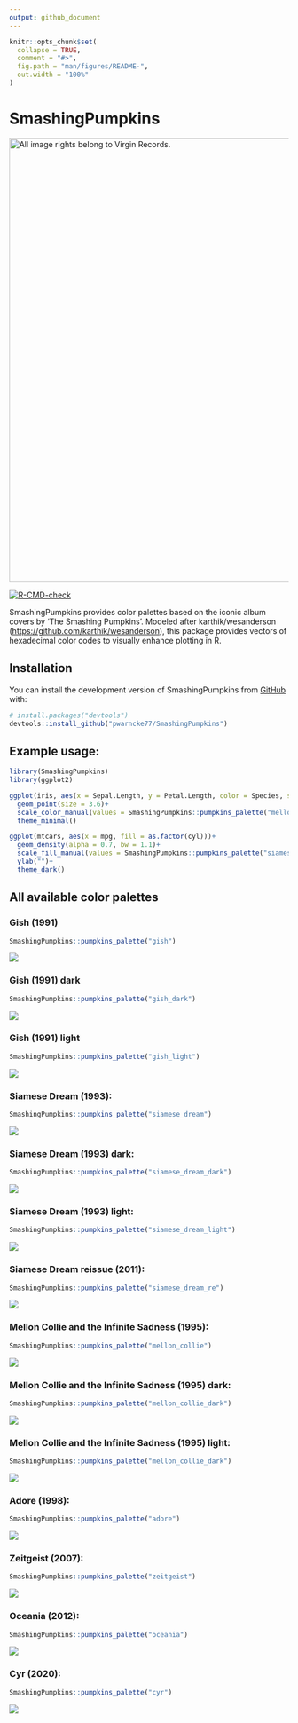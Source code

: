 ```yaml
---
output: github_document
---
```


<!-- README.md is generated from README.Rmd. Please edit that file -->

```r
knitr::opts_chunk$set(
  collapse = TRUE,
  comment = "#>",
  fig.path = "man/figures/README-",
  out.width = "100%"
)
```

# SmashingPumpkins

[![All image rights belong to Virgin Records.](images/mellon_collie.jpg){width="800"}](images/mellon_collie.jpg)

<!-- badges: start -->

[![R-CMD-check](https://github.com/pwarncke77/SmashingPumpkins/actions/workflows/R-CMD-check.yaml/badge.svg)](https://github.com/pwarncke77/SmashingPumpkins/actions/workflows/R-CMD-check.yaml)

<!-- badges: end -->

SmashingPumpkins provides color palettes based on the iconic album covers by 'The Smashing Pumpkins'. Modeled after karthik/wesanderson (<https://github.com/karthik/wesanderson>), this package provides vectors of hexadecimal color codes to visually enhance plotting in R.

## Installation

You can install the development version of SmashingPumpkins from [GitHub](https://github.com/) with:

``` r
# install.packages("devtools")
devtools::install_github("pwarncke77/SmashingPumpkins")
```

## Example usage:

```r
library(SmashingPumpkins)
library(ggplot2)

ggplot(iris, aes(x = Sepal.Length, y = Petal.Length, color = Species, shape = Species))+
  geom_point(size = 3.6)+
  scale_color_manual(values = SmashingPumpkins::pumpkins_palette("mellon_collie")[3:5])+
  theme_minimal()

ggplot(mtcars, aes(x = mpg, fill = as.factor(cyl)))+
  geom_density(alpha = 0.7, bw = 1.1)+
  scale_fill_manual(values = SmashingPumpkins::pumpkins_palette("siamese_dream_light")[2:4])+
  ylab("")+
  theme_dark()

```

## All available color palettes

### Gish (1991)

``` r
SmashingPumpkins::pumpkins_palette("gish")

```

[![](images/gish.png)](images/gish.png)

### Gish (1991) dark

``` r
SmashingPumpkins::pumpkins_palette("gish_dark")
```


[![](images/gish_dark.png)](images/gish_dark.png)

### Gish (1991) light

``` r
SmashingPumpkins::pumpkins_palette("gish_light")
```

[![](images/gish_light.png)](images/gish_light.png)

### Siamese Dream (1993):

``` r
SmashingPumpkins::pumpkins_palette("siamese_dream")
```

[![](images/simamese_dream.png)](images/simamese_dream.png)

### Siamese Dream (1993) dark:

``` r
SmashingPumpkins::pumpkins_palette("siamese_dream_dark")
```


[![](images/simamese_dream_dark.png)](images/simamese_dream_dark.png)

### Siamese Dream (1993) light:

``` r
SmashingPumpkins::pumpkins_palette("siamese_dream_light")
```

[![](images/simamese_dream_light.png)](images/simamese_dream_light.png)

### Siamese Dream reissue (2011):

``` r
SmashingPumpkins::pumpkins_palette("siamese_dream_re")
```

[![](images/simamese_dream_re.png)](images/simamese_dream_re.png)

### Mellon Collie and the Infinite Sadness (1995):

``` r
SmashingPumpkins::pumpkins_palette("mellon_collie")
```


[![](images/mellon_collie.png)](images/mellon_collie.png)

### Mellon Collie and the Infinite Sadness (1995) dark:

``` r
SmashingPumpkins::pumpkins_palette("mellon_collie_dark")
```

[![](images/mellon_collie_dark.png)](images/mellon_collie_dark.png)

### Mellon Collie and the Infinite Sadness (1995) light:

``` r
SmashingPumpkins::pumpkins_palette("mellon_collie_dark")
```

[![](images/mellon_collie_light.png)](images/mellon_collie_light.png)

### Adore (1998):

``` r
SmashingPumpkins::pumpkins_palette("adore")
```

[![](images/adore.png)](images/adore.png)

### Zeitgeist (2007):

``` r
SmashingPumpkins::pumpkins_palette("zeitgeist")
```

[![](images/zeitgeist.png)](images/zeitgeist.png)

### Oceania (2012):

``` r
SmashingPumpkins::pumpkins_palette("oceania")
```

[![](images/oceania.png)](images/oceania.png)

### Cyr (2020):

``` r
SmashingPumpkins::pumpkins_palette("cyr")
```

[![](images/cyr.png)](images/cyr.png)
